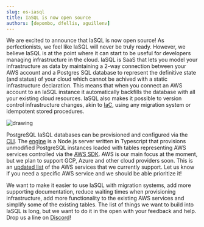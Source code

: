 ```yaml
---
slug: os-iasql
title: IaSQL is now open source
authors: [depombo, dfellis, aguillenv]
---
```


We are excited to announce that IaSQL is now open source!
As perfectionists, we feel like IaSQL will never be truly ready. However, we believe IaSQL is at the point where it can start to be useful for developers managing infrastructure in the cloud.
IaSQL is SaaS that lets you model your infrastructure as data by maintaining a 2-way connection between your AWS account and a Postgres SQL database to represent the definitive state
(and status) of your cloud which cannot be achived with a static infrastructure declaration. This means that when you connect an AWS account to an IaSQL instance it automatically backfills the database with all your existing cloud resources. IaSQL also makes it possible to version control infrastructure changes, akin to [IaC](https://en.wikipedia.org/wiki/Infrastructure_as_code), using any migration system or idempotent stored procedures.

<img src="https://iasql.com/lib_TQbMwqDvYvWhOqVJ/ae7kf13uek0k6mul.gif" alt="drawing" width="=250"/>

PostgreSQL IaSQL databases can be provisioned and configured via the [CLI](https://github.com/iasql/cli).
The [engine](https://github.com/iasql/iasql-engine) is a Node.js server written in Typescript that provisions unmodified PostgreSQL instances loaded with tables representing AWS services controlled via the [AWS SDK](https://www.npmjs.com/package/aws-sdk). AWS is our main focus at the moment, but we plan to support GCP, Azure and other cloud providers soon.
This is an [updated list](https://github.com/iasql/iasql-engine#cloud-providers) of the AWS services that we currently support. Let us know if you need a specific AWS service and we should be able prioritize it!

We want to make it easier to use IaSQL with migration systems, add more supporting documentation, reduce waiting times when provisioning infrastructure, add more functionality to the existing AWS services and simplify some of the existing tables. The list of things we want to build into IaSQL is long, but we want to do it in the open with your feedback and help. Drop us a line on [Discord](https://discord.com/invite/machGGczea)!